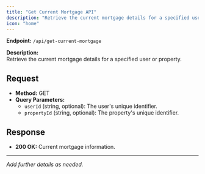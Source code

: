 ```yaml
---
title: "Get Current Mortgage API"
description: "Retrieve the current mortgage details for a specified user or property."
icon: "home"
---
```


**Endpoint:** `/api/get-current-mortgage`

**Description:**  
Retrieve the current mortgage details for a specified user or property.

## Request

- **Method:** GET
- **Query Parameters:**  
  - `userId` (string, optional): The user's unique identifier.
  - `propertyId` (string, optional): The property's unique identifier.

## Response

- **200 OK:** Current mortgage information.

---

*Add further details as needed.*